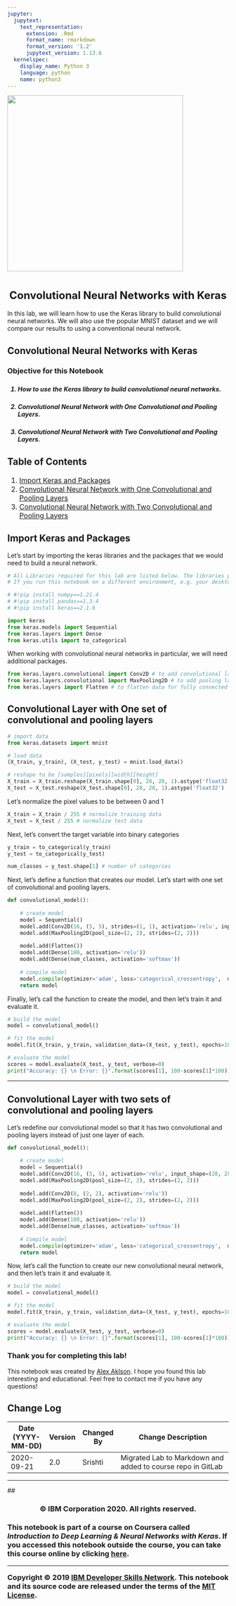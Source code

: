 ```yaml
---
jupyter:
  jupytext:
    text_representation:
      extension: .Rmd
      format_name: rmarkdown
      format_version: '1.2'
      jupytext_version: 1.13.6
  kernelspec:
    display_name: Python 3
    language: python
    name: python3
---
```


<a href="https://cognitiveclass.ai/?utm_medium=Exinfluencer&utm_source=Exinfluencer&utm_content=000026UJ&utm_term=10006555&utm_id=NA-SkillsNetwork-Channel-SkillsNetworkCoursesIBMDeveloperSkillsNetworkDL0101ENSkillsNetwork20718188-2021-01-01"><img src = "https://s3-api.us-geo.objectstorage.softlayer.net/cf-courses-data/CognitiveClass/Logos/organization_logo/organization_logo.png" width = 400> </a>

<h1 align=center><font size = 5>Convolutional Neural Networks with Keras</font></h1>



In this lab, we will learn how to use the Keras library to build convolutional neural networks. We will also use the popular MNIST dataset and we will compare our results to using a conventional neural network.



<h2>Convolutional Neural Networks with Keras</h2>

<h3>Objective for this Notebook<h3>    
<h5> 1. How to use the Keras library to build convolutional neural networks.</h5>
<h5> 2. Convolutional Neural Network with One Convolutional and Pooling Layers.</h5>
<h5> 3. Convolutional Neural Network with Two Convolutional and Pooling Layers.</h5>



## Table of Contents

<div class="alert alert-block alert-info" style="margin-top: 20px">

<font size = 3>

1.  <a href="https://#item41">Import Keras and Packages</a>
2.  <a href="https://#item42">Convolutional Neural Network with One Convolutional and Pooling Layers</a>
3.  <a href="https://#item43">Convolutional Neural Network with Two Convolutional and Pooling Layers</a>

</font>
</div>



<a id='item41'></a>



## Import Keras and Packages



Let's start by importing the keras libraries and the packages that we would need to build a neural network.


```python
# All Libraries required for this lab are listed below. The libraries pre-installed on Skills Network Labs are commented. 
# If you run this notebook on a different environment, e.g. your desktop, you may need to uncomment and install certain libraries.

# #!pip install numpy==1.21.4
# #!pip install pandas==1.3.4
# #!pip install keras==2.1.6
```

```python
import keras
from keras.models import Sequential
from keras.layers import Dense
from keras.utils import to_categorical
```

When working with convolutional neural networks in particular, we will need additional packages.


```python
from keras.layers.convolutional import Conv2D # to add convolutional layers
from keras.layers.convolutional import MaxPooling2D # to add pooling layers
from keras.layers import Flatten # to flatten data for fully connected layers
```

<a id='item42'></a>



## Convolutional Layer with One set of convolutional and pooling layers


```python
# import data
from keras.datasets import mnist

# load data
(X_train, y_train), (X_test, y_test) = mnist.load_data()

# reshape to be [samples][pixels][width][height]
X_train = X_train.reshape(X_train.shape[0], 28, 28, 1).astype('float32')
X_test = X_test.reshape(X_test.shape[0], 28, 28, 1).astype('float32')
```

Let's normalize the pixel values to be between 0 and 1


```python
X_train = X_train / 255 # normalize training data
X_test = X_test / 255 # normalize test data
```

Next, let's convert the target variable into binary categories


```python
y_train = to_categorical(y_train)
y_test = to_categorical(y_test)

num_classes = y_test.shape[1] # number of categories
```

Next, let's define a function that creates our model. Let's start with one set of convolutional and pooling layers.


```python
def convolutional_model():
    
    # create model
    model = Sequential()
    model.add(Conv2D(16, (5, 5), strides=(1, 1), activation='relu', input_shape=(28, 28, 1)))
    model.add(MaxPooling2D(pool_size=(2, 2), strides=(2, 2)))
    
    model.add(Flatten())
    model.add(Dense(100, activation='relu'))
    model.add(Dense(num_classes, activation='softmax'))
    
    # compile model
    model.compile(optimizer='adam', loss='categorical_crossentropy',  metrics=['accuracy'])
    return model
```

Finally, let's call the function to create the model, and then let's train it and evaluate it.


```python
# build the model
model = convolutional_model()

# fit the model
model.fit(X_train, y_train, validation_data=(X_test, y_test), epochs=10, batch_size=200, verbose=2)

# evaluate the model
scores = model.evaluate(X_test, y_test, verbose=0)
print("Accuracy: {} \n Error: {}".format(scores[1], 100-scores[1]*100))
```

***



<a id='item43'></a>



## Convolutional Layer with two sets of convolutional and pooling layers



Let's redefine our convolutional model so that it has two convolutional and pooling layers instead of just one layer of each.


```python
def convolutional_model():
    
    # create model
    model = Sequential()
    model.add(Conv2D(16, (5, 5), activation='relu', input_shape=(28, 28, 1)))
    model.add(MaxPooling2D(pool_size=(2, 2), strides=(2, 2)))
    
    model.add(Conv2D(8, (2, 2), activation='relu'))
    model.add(MaxPooling2D(pool_size=(2, 2), strides=(2, 2)))
    
    model.add(Flatten())
    model.add(Dense(100, activation='relu'))
    model.add(Dense(num_classes, activation='softmax'))
    
    # Compile model
    model.compile(optimizer='adam', loss='categorical_crossentropy',  metrics=['accuracy'])
    return model
```

Now, let's call the function to create our new convolutional neural network, and then let's train it and evaluate it.


```python
# build the model
model = convolutional_model()

# fit the model
model.fit(X_train, y_train, validation_data=(X_test, y_test), epochs=10, batch_size=200, verbose=2)

# evaluate the model
scores = model.evaluate(X_test, y_test, verbose=0)
print("Accuracy: {} \n Error: {}".format(scores[1], 100-scores[1]*100))
```

### Thank you for completing this lab!

This notebook was created by [Alex Aklson](https://www.linkedin.com/in/aklson/?utm_medium=Exinfluencer&utm_source=Exinfluencer&utm_content=000026UJ&utm_term=10006555&utm_id=NA-SkillsNetwork-Channel-SkillsNetworkCoursesIBMDeveloperSkillsNetworkDL0101ENSkillsNetwork20718188-2021-01-01). I hope you found this lab interesting and educational. Feel free to contact me if you have any questions!



## Change Log

| Date (YYYY-MM-DD) | Version | Changed By | Change Description                                          |
| ----------------- | ------- | ---------- | ----------------------------------------------------------- |
| 2020-09-21        | 2.0     | Srishti    | Migrated Lab to Markdown and added to course repo in GitLab |

<hr>

## <h3 align="center"> © IBM Corporation 2020. All rights reserved. <h3/>



This notebook is part of a course on **Coursera** called *Introduction to Deep Learning & Neural Networks with Keras*. If you accessed this notebook outside the course, you can take this course online by clicking [here](https://cocl.us/DL0101EN_Coursera_Week4\_LAB1).



<hr>

Copyright © 2019 [IBM Developer Skills Network](https://cognitiveclass.ai/?utm_medium=dswb&utm_source=bducopyrightlink&utm_content=000026UJ&utm_term=10006555&utm_id=NA-SkillsNetwork-Channel-SkillsNetworkCoursesIBMDeveloperSkillsNetworkDL0101ENSkillsNetwork20718188-2021-01-01&utm_campaign=bdu). This notebook and its source code are released under the terms of the [MIT License](https://bigdatauniversity.com/mit-license/?utm_medium=Exinfluencer&utm_source=Exinfluencer&utm_content=000026UJ&utm_term=10006555&utm_id=NA-SkillsNetwork-Channel-SkillsNetworkCoursesIBMDeveloperSkillsNetworkDL0101ENSkillsNetwork20718188-2021-01-01).

